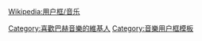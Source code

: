 {{Userbox
  |id=[[File:Johann Sebastian Bach.png|50px]]
  |id-c= #FAF0E6
  |info=這個用戶喜歡聽'''[[约翰·塞巴斯蒂安·巴赫|巴赫]]'''的作品。
  |info-c= #DEB887
  |info-s=10
  |border-c=black
}}<includeonly>[[Category:喜歡巴赫音樂的維基人]]</includeonly><noinclude>
{{clear}}
[[Wikipedia:用户框/音乐]]
[[Category:音樂用户框模板]]</noinclude>
